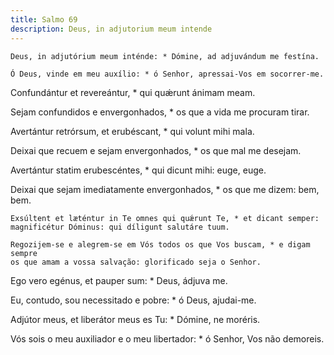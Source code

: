 ```yaml
---
title: Salmo 69
description: Deus, in adjutorium meum intende
---
```


<div class="side-by-side not-content">

    Deus, in adjutórium meum inténde: * Dómine, ad adjuvándum me festína.

    Ó Deus, vinde em meu auxílio: * ó Senhor, apressai-Vos em socorrer-me.
  </span>

Confundántur et revereántur, * qui quǽrunt ánimam meam.

  <span>
    Sejam confundidos e envergonhados, * os que a vida me procuram tirar.
  </span>

Avertántur retrórsum, et erubéscant, * qui volunt mihi mala.

Deixai que recuem e sejam envergonhados, * os que mal me desejam.

Avertántur statim erubescéntes, * qui dicunt mihi: euge, euge.

  <span>
    Deixai que sejam imediatamente envergonhados, * os que me dizem: bem, bem.

    Exsúltent et læténtur in Te omnes qui quǽrunt Te, * et dicant semper:
    magnificétur Dóminus: qui díligunt salutáre tuum.

    Regozijem-se e alegrem-se em Vós todos os que Vos buscam, * e digam sempre
    os que amam a vossa salvação: glorificado seja o Senhor.
  </span>

Ego vero egénus, et pauper sum: * Deus, ádjuva me.

Eu, contudo, sou necessitado e pobre: * ó Deus, ajudai-me.

Adjútor meus, et liberátor meus es Tu: * Dómine, ne moréris.

  <span>
    Vós sois o meu auxiliador e o meu libertador: * ó Senhor, Vos não demoreis.

</div>
